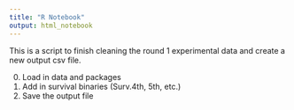 ```yaml
---
title: "R Notebook"
output: html_notebook
---
```


This is a script to finish cleaning the round 1 experimental data and create a new output csv file. 

0. Load in data and packages
1. Add in survival binaries (Surv.4th, 5th, etc.)
2. Save the output file

